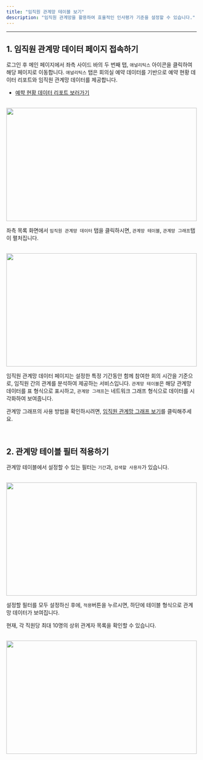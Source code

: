 ```yaml
---
title: "임직원 관계망 테이블 보기"
description: "임직원 관계망을 활용하여 효율적인 인사평가 기준을 설정할 수 있습니다."
---
```


---

## 1. 임직원 관계망 데이터 페이지 접속하기

로그인 후 메인 페이지에서 좌측 사이드 바의 두 번째 탭, `애널리틱스` 아이콘을 클릭하여 해당 페이지로 이동합니다.
`애널리틱스` 탭은 회의실 예약 데이터를 기반으로 예약 현황 데이터 리포트와 임직원 관계망 데이터를 제공합니다.

-   [예햑 현황 데이터 리포트 보러가기](https://mile.mintlify.app/analytics/book-report)

<br />

<Frame>
    <img src="/images/analytics/network/table/img1.png" width="100%" height="300" />
</Frame>

<br />

좌측 목록 화면에서 `임직원 관계망 데이터` 탭을 클릭하시면, `관계망 테이블`, `관계망 그래프`탭이 펼처집니다.

<br />

<Frame>
    <img src="/images/analytics/network/table/img2.png" width="100%" height="300" />
</Frame>

<br />

임직원 관계망 데이터 페이지는 설정한 특정 기간동안 함께 참여한 회의 시간을 기준으로, 임직원 간의 관계를 분석하여 제공하는 서비스입니다. `관계망 테이블`은 해당 관계망 데이터를 표 형식으로 표시하고, `관계망 그래프`는 네트워크 그래프 형식으로 데이터를 시각화하여 보여줍니다.

관계망 그래프의 사용 방법을 확인하시려면, [임직원 관계망 그래프 보기](https://mile.mintlify.app/analytics/network/graph)를 클릭해주세요.

<br />

## 2. 관계망 테이블 필터 적용하기

관계망 테이블에서 설정할 수 있는 필터는 `기간`과, `검색할 사용자`가 있습니다.

<br />

<Frame>
    <img src="/images/analytics/network/table/img3.png" width="100%" height="300" />
</Frame>

<br />

설정할 필터를 모두 설정하신 후에, `적용`버튼을 누르시면, 하단에 테이블 형식으로 관계망 데이터가 보여집니다.

<Info>현재, 각 직원당 최대 10명의 상위 관계자 목록을 확인할 수 있습니다.</Info>

<br />

<Frame>
    <img src="/images/analytics/network/table/img4.png" width="100%" height="300" />
</Frame>

<br />
